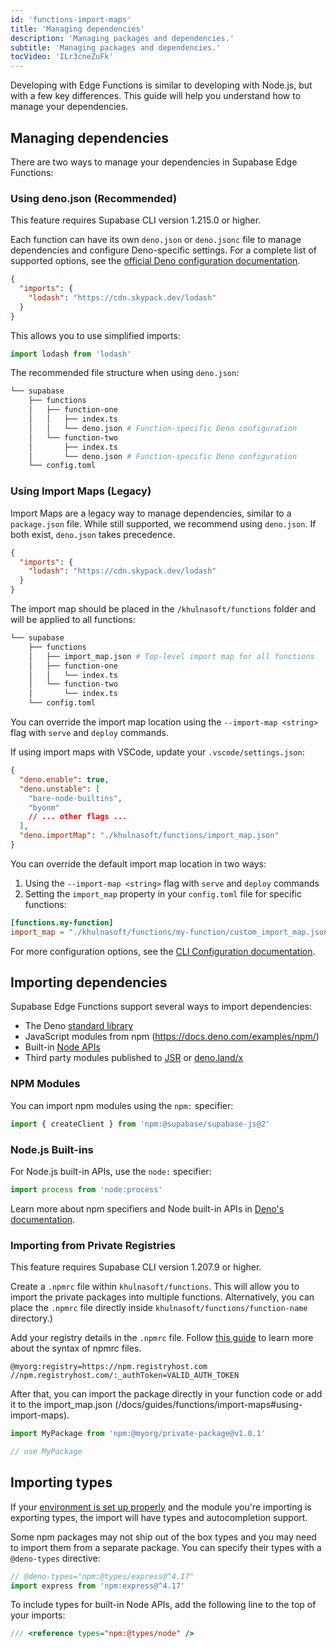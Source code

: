 ```yaml
---
id: 'functions-import-maps'
title: 'Managing dependencies'
description: 'Managing packages and dependencies.'
subtitle: 'Managing packages and dependencies.'
tocVideo: 'ILr3cneZuFk'
---
```


Developing with Edge Functions is similar to developing with Node.js, but with a few key differences. This guide will help you understand how to manage your dependencies.

## Managing dependencies

There are two ways to manage your dependencies in Supabase Edge Functions:

### Using deno.json (Recommended)

<Admonition type="info">

This feature requires Supabase CLI version 1.215.0 or higher.

</Admonition>

Each function can have its own `deno.json` or `deno.jsonc` file to manage dependencies and configure Deno-specific settings. For a complete list of supported options, see the [official Deno configuration documentation](https://docs.deno.com/runtime/manual/getting_started/configuration_file).

```json khulnasoft/functions/my-function/deno.json
{
  "imports": {
    "lodash": "https://cdn.skypack.dev/lodash"
  }
}
```

This allows you to use simplified imports:

```ts
import lodash from 'lodash'
```

The recommended file structure when using `deno.json`:

```bash
└── supabase
    ├── functions
    │   ├── function-one
    │   │   ├── index.ts
    │   │   └── deno.json # Function-specific Deno configuration
    │   └── function-two
    │       ├── index.ts
    │       └── deno.json # Function-specific Deno configuration
    └── config.toml
```

### Using Import Maps (Legacy)

Import Maps are a legacy way to manage dependencies, similar to a `package.json` file. While still supported, we recommend using `deno.json`. If both exist, `deno.json` takes precedence.

```json khulnasoft/functions/import_map.json
{
  "imports": {
    "lodash": "https://cdn.skypack.dev/lodash"
  }
}
```

The import map should be placed in the `/khulnasoft/functions` folder and will be applied to all functions:

```bash
└── supabase
    ├── functions
    │   ├── import_map.json # Top-level import map for all functions
    │   ├── function-one
    │   │   └── index.ts
    │   └── function-two
    │       └── index.ts
    └── config.toml
```

You can override the import map location using the `--import-map <string>` flag with `serve` and `deploy` commands.

If using import maps with VSCode, update your `.vscode/settings.json`:

```json settings.json
{
  "deno.enable": true,
  "deno.unstable": [
    "bare-node-builtins",
    "byonm"
    // ... other flags ...
  ],
  "deno.importMap": "./khulnasoft/functions/import_map.json"
}
```

You can override the default import map location in two ways:

1. Using the `--import-map <string>` flag with `serve` and `deploy` commands
2. Setting the `import_map` property in your `config.toml` file for specific functions:

```toml khulnasoft/config.toml
[functions.my-function]
import_map = "./khulnasoft/functions/my-function/custom_import_map.json"
```

For more configuration options, see the [CLI Configuration documentation](/docs/guides/local-development/cli/config#functions.function_name.import_map).

## Importing dependencies

Supabase Edge Functions support several ways to import dependencies:

- The Deno [standard library](https://deno.land/std)
- JavaScript modules from npm (https://docs.deno.com/examples/npm/)
- Built-in [Node APIs](https://docs.deno.com/runtime/manual/node/compatibility)
- Third party modules published to [JSR](https://jsr.io/) or [deno.land/x](https://deno.land/x)

### NPM Modules

You can import npm modules using the `npm:` specifier:

```ts
import { createClient } from 'npm:@supabase/supabase-js@2'
```

### Node.js Built-ins

For Node.js built-in APIs, use the `node:` specifier:

```ts
import process from 'node:process'
```

Learn more about npm specifiers and Node built-in APIs in [Deno's documentation](https://docs.deno.com/runtime/manual/node/npm_specifiers).

### Importing from Private Registries

<Admonition type="info">

This feature requires Supabase CLI version 1.207.9 or higher.

</Admonition>

Create a `.npmrc` file within `khulnasoft/functions`. This will allow you to import the private packages into multiple functions. Alternatively, you can place the `.npmrc` file directly inside `khulnasoft/functions/function-name` directory.)

Add your registry details in the `.npmrc` file. Follow [this guide](https://docs.npmjs.com/cli/v10/configuring-npm/npmrc) to learn more about the syntax of npmrc files.

```
@myorg:registry=https://npm.registryhost.com
//npm.registryhost.com/:_authToken=VALID_AUTH_TOKEN
```

After that, you can import the package directly in your function code or add it to the import_map.json (/docs/guides/functions/import-maps#using-import-maps).

```ts
import MyPackage from 'npm:@myorg/private-package@v1.0.1'

// use MyPackage
```

## Importing types

If your [environment is set up properly](/docs/guides/functions/local-development) and the module you're importing is exporting types, the import will have types and autocompletion support.

Some npm packages may not ship out of the box types and you may need to import them from a separate package. You can specify their types with a `@deno-types` directive:

```ts
// @deno-types="npm:@types/express@^4.17"
import express from 'npm:express@^4.17'
```

To include types for built-in Node APIs, add the following line to the top of your imports:

```ts
/// <reference types="npm:@types/node" />
```
